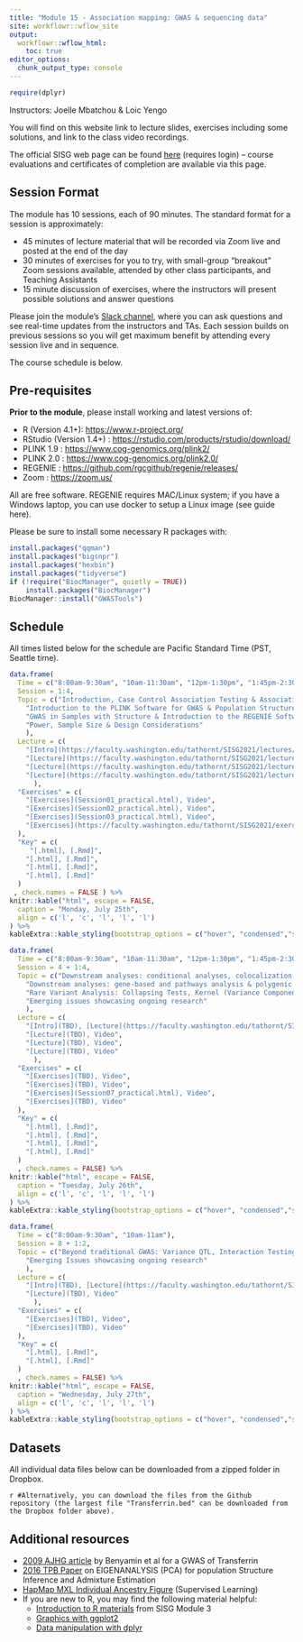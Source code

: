 ```yaml
---
title: "Module 15 - Association mapping: GWAS & sequencing data"
site: workflowr::wflow_site
output:
  workflowr::wflow_html:
    toc: true
editor_options:
  chunk_output_type: console
---
```


```r
require(dplyr)
```

Instructors: Joelle Mbatchou & Loic Yengo

You will find on this website link to lecture slides, exercises including some solutions, and link to the class video recordings.

The official SISG web page can be found [here](https://si.biostat.washington.edu/courses/SM2215) (requires login) – course evaluations and certificates of completion are available via this page.


## Session Format
The module has 10 sessions, each of 90 minutes. The standard format for a session is approximately:

* 45 minutes of lecture material that will be recorded via Zoom live and posted at the end of the day
* 30 minutes of exercises for you to try, with small-group "breakout" Zoom sessions available, attended by other class participants, and Teaching Assistants
* 15 minute discussion of exercises, where the instructors will present possible solutions and answer questions

Please join the module's [Slack channel](https://uwbiostatisticssisg.slack.com), where you can ask questions and see real-time updates from the instructors and TAs.
Each session builds on previous sessions so you will get maximum benefit by attending every session live and in sequence.

The course schedule is below.


## Pre-requisites

**Prior to the module**, please install working and latest versions of:

* R (Version 4.1+): 
  <a href="https://www.r-project.org/" target="_blank">https://www.r-project.org/</a>
* RStudio (Version 1.4+) : 
  <a href="https://rstudio.com/products/rstudio/download/" target="_blank">https://rstudio.com/products/rstudio/download/</a>
* PLINK 1.9 : 
  <a href="https://www.cog-genomics.org/plink2/" target="_blank">https://www.cog-genomics.org/plink2/</a>
* PLINK 2.0 : 
  <a href="https://www.cog-genomics.org/plink2.0/" target="_blank">https://www.cog-genomics.org/plink2.0/</a>
* REGENIE : 
  <a href="https://github.com/rgcgithub/regenie/releases/" target="_blank">https://github.com/rgcgithub/regenie/releases/</a>
* Zoom : 
  <a href="https://zoom.us/" target="_blank">https://zoom.us/</a>

All are free software. 
REGENIE requires MAC/Linux system; if you have a Windows laptop, you can use docker to setup a Linux image (see guide here).

Please be sure to install some necessary R packages with:
```r
install.packages("qqman")
install.packages("bigsnpr")
install.packages("hexbin")
install.packages("tidyverse")
if (!require("BiocManager", quietly = TRUE))
    install.packages("BiocManager")
BiocManager::install("GWASTools")
```

## Schedule

All times listed below for the schedule are Pacific Standard Time (PST, Seattle time).

```r
data.frame(
  Time = c("8:00am-9:30am", "10am-11:30am", "12pm-1:30pm", "1:45pm-2:30pm"),
  Session = 1:4,
  Topic = c("Introduction, Case Control Association Testing & Association Testing with Quantitative Traits",
    "Introduction to the PLINK Software for GWAS & Population Structure Inference",
    "GWAS in Samples with Structure & Introduction to the REGENIE Software",
    "Power, Sample Size & Design Considerations"
    ),
  Lecture = c(
    "[Intro](https://faculty.washington.edu/tathornt/SISG2021/lectures/SISG2021session00.pdf), [Lecture](https://faculty.washington.edu/tathornt/SISG2021/lectures/SISG2021session01.pdf), Video",
    "[Lecture](https://faculty.washington.edu/tathornt/SISG2021/lectures/SISG2021session03.pdf), Video",
    "[Lecture](https://faculty.washington.edu/tathornt/SISG2021/lectures/SISG2021session06.pdf), Video",
    "[Lecture](https://faculty.washington.edu/tathornt/SISG2021/lectures/SISG2021session10.pdf), Video" 
      ),
  "Exercises" = c(
    "[Exercises](Session01_practical.html), Video",
    "[Exercises](Session02_practical.html), Video",
    "[Exercises](Session03_practical.html), Video",
    "[Exercises](https://faculty.washington.edu/tathornt/SISG2021/exercises/assoc_ex4.pdf), Video"
  ),
  "Key" = c(
     "[.html], [.Rmd]",
    "[.html], [.Rmd]",
    "[.html], [.Rmd]",
    "[.html], [.Rmd]"
  )
 , check.names = FALSE ) %>%
knitr::kable("html", escape = FALSE, 
  caption = "Monday, July 25th", 
  align = c('l', 'c', 'l', 'l', 'l')
) %>%
kableExtra::kable_styling(bootstrap_options = c("hover", "condensed","striped"))
```

```r
data.frame(
  Time = c("8:00am-9:30am", "10am-11:30am", "12pm-1:30pm", "1:45pm-2:30pm"),
  Session = 4 + 1:4,
  Topic = c("Downstream analyses: conditional analyses, colocalization & fine-mapping",
    "Downstream analyses: gene-based and pathways analysis & polygenic risk scores",
    "Rare Variant Analysis: Collapsing Tests, Kernel (Variance Component) Tests and Omnibus Tests",
    "Emerging issues showcasing ongoing research"
    ),
  Lecture = c(
    "[Intro](TBD), [Lecture](https://faculty.washington.edu/tathornt/SISG2021/lectures/SISG2021session01.pdf), Video",
    "[Lecture](TBD), Video",
    "[Lecture](TBD), Video",
    "[Lecture](TBD), Video" 
      ),
  "Exercises" = c(
    "[Exercises](TBD), Video",
    "[Exercises](TBD), Video",
    "[Exercises](Session07_practical.html), Video",
    "[Exercises](TBD), Video"
  ),
  "Key" = c(
    "[.html], [.Rmd]",
    "[.html], [.Rmd]",
    "[.html], [.Rmd]",
    "[.html], [.Rmd]"
  )
  , check.names = FALSE) %>%
knitr::kable("html", escape = FALSE, 
  caption = "Tuesday, July 26th", 
  align = c('l', 'c', 'l', 'l', 'l')
) %>%
kableExtra::kable_styling(bootstrap_options = c("hover", "condensed","striped"))
```

```r
data.frame(
  Time = c("8:00am-9:30am", "10am-11am"),
  Session = 8 + 1:2,
  Topic = c("Beyond traditional GWAS: Variance QTL, Interaction Testing, GWAX, Time-to-event, Multi-trait analysis",
    "Emerging Issues showcasing ongoing research"
    ),
  Lecture = c(
    "[Intro](TBD), [Lecture](https://faculty.washington.edu/tathornt/SISG2021/lectures/SISG2021session01.pdf), Video",
    "[Lecture](TBD), Video" 
      ),
  "Exercises" = c(
    "[Exercises](TBD), Video",
    "[Exercises](TBD), Video"
  ),
  "Key" = c(
    "[.html], [.Rmd]",
    "[.html], [.Rmd]"
  )
  , check.names = FALSE) %>%
knitr::kable("html", escape = FALSE, 
  caption = "Wednesday, July 27th", 
  align = c('l', 'c', 'l', 'l', 'l')
) %>%
kableExtra::kable_styling(bootstrap_options = c("hover", "condensed","striped"))
```

## Datasets

All individual data files below can be downloaded from a zipped folder in Dropbox.

`r #Alternatively, you can download the files from the Github repository (the largest file "Transferrin.bed" can be downloaded from the Dropbox folder above).`

## Additional resources

* [2009 AJHG article](https://faculty.washington.edu/tathornt/sisg/AJHG_Transferrin_2009.pdf) by Benyamin et al for a GWAS of Transferrin
* [2016 TPB Paper](https://faculty.washington.edu/tathornt/sisg/Zheng_Weir_Eigenanalysis_TPB_2016.pdf) on EIGENANALYSIS (PCA) for population Structure Inference and Admixture Estimation
* [HapMap MXL Individual Ancestry Figure](https://faculty.washington.edu/tathornt/sisg/HapMapMXL_Ancestry_Supervised.pdf) (Supervised Learning)
* If you are new to R, you may find the following material helpful:
  * [Introduction to R materials](https://faculty.washington.edu/kenrice/rintro/) from SISG Module 3
  * [Graphics with ggplot2](https://ggplot2.tidyverse.org/)
  * [Data manipulation with dplyr](http://dplyr.tidyverse.org/)
